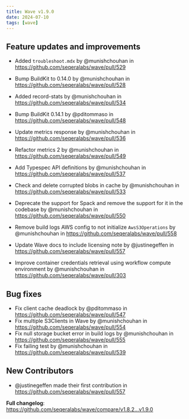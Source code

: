 ```yaml
---
title: Wave v1.9.0
date: 2024-07-10
tags: [wave]
---
```


## Feature updates and improvements

- Added `troubleshoot.mdx` by @munishchouhan in https://github.com/seqeralabs/wave/pull/529
- Bump BuildKit to 0.14.0 by @munishchouhan in https://github.com/seqeralabs/wave/pull/528
- Added record-stats by @munishchouhan in https://github.com/seqeralabs/wave/pull/534
- Bump BuildKit 0.14.1 by @pditommaso in https://github.com/seqeralabs/wave/pull/548
- Update metrics response by @munishchouhan in https://github.com/seqeralabs/wave/pull/536
- Refactor metrics 2 by @munishchouhan in https://github.com/seqeralabs/wave/pull/549
- Add Typespec API definitions by @munishchouhan in https://github.com/seqeralabs/wave/pull/537
- Check and delete corrupted blobs in cache by @munishchouhan in https://github.com/seqeralabs/wave/pull/533

- Deprecate the support for Spack and remove the support for it in the codebase by @munishchouhan in https://github.com/seqeralabs/wave/pull/550
- Remove build logs AWS config to not initialize `AwsS3Operations` by @munishchouhan in https://github.com/seqeralabs/wave/pull/558
- Update Wave docs to include licensing note by @justinegeffen in https://github.com/seqeralabs/wave/pull/557
- Improve container credentials retrieval using workflow compute environment by @munishchouhan in https://github.com/seqeralabs/wave/pull/303

## Bug fixes

- Fix client cache deadlock by @pditommaso in https://github.com/seqeralabs/wave/pull/547
- Fix multiple S3Clients in Wave by @munishchouhan in https://github.com/seqeralabs/wave/pull/554
- Fix null storage bucket error in build logs by @munishchouhan in https://github.com/seqeralabs/wave/pull/555
- Fix failing test by @munishchouhan in https://github.com/seqeralabs/wave/pull/539

## New Contributors

- @justinegeffen made their first contribution in https://github.com/seqeralabs/wave/pull/557

**Full changelog**: https://github.com/seqeralabs/wave/compare/v1.8.2...v1.9.0
